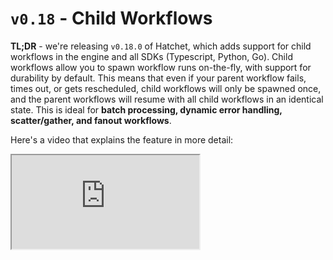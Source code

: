 
# `v0.18` - Child Workflows

**TL;DR** - we're releasing `v0.18.0` of Hatchet, which adds support for child workflows in the engine and all SDKs (Typescript, Python, Go). Child workflows allow you to spawn workflow runs on-the-fly, with support for durability by default. This means that even if your parent workflow fails, times out, or gets rescheduled, child workflows will only be spawned once, and the parent workflows will resume with all child workflows in an identical state. This is ideal for **batch processing, dynamic error handling, scatter/gather, and fanout workflows**.

Here's a video that explains the feature in more detail:

<iframe
  className="aspect-video w-full my-4"
  src="https://www.youtube.com/embed/UKrfQsXqiPY?si=_dIQe9zOFUP34qQ6"
  allow="accelerometer; autoplay; clipboard-write; encrypted-media; gyroscope; picture-in-picture"
  allowFullScreen
/>

## What are child workflows?

While workflows in Hatchet implement a DAG, there are many cases where the structure of a workflow isn't known ahead of time. For example, you may have a batch processing workflow where the number of tasks is determined by the input - for example, running a workflow per page in a PDF. In these cases, you can use child workflows to dynamically create new workflows as needed.

![Child Workflow List](/child-workflows-1.png)

## Creating more durable workflows

We've had support for spawning new workflows programmatically for a while, but there's a fundamental issue with this approach: if the parent workflow is retried or rescheduled, a new workflow will get spawned on each subsequent rerun. Ideally, we only spawn a child workflow once, and can simply replay the same state on the parent workflow if the parent gets retried. Parent workflows whose state are reliant only on the results of child workflows are **durably executed**.

For a practical example, say we have a workflow which extracts text from PDFs. PDF parsing and extraction is an expensive operation, so we'd like to parse each page separately, collect the text from each PDF, and pass it downstream to a future step in our workflow. We can model each page as a child workflow. For example, in the Typescript SDK:

<Tabs items={['Typescript', 'Python', 'Go']}>
  <Tabs.Tab>
    ```ts
    async function f(ctx) {
      const { pages } = ctx.workflowInput();
      const promises: Promise<Result>[] = [];

      for (let i = 0; i < pages; i++) {
          promises.push(ctx.spawnWorkflow<Result>('process-page', { page: i }).result());
      }
      const results = await Promise.all(promises);

      return {
        results,
      };
    }
    ```

  </Tabs.Tab>
  <Tabs.Tab>
    ```py
    @hatchet.step()
    async def fanout_pages(self, context: Context):
        pages = context.workflow_input()["pages"]
        futures = []
        for index, page in enumerate(pages):
            future = context.spawn_workflow("process-page", key=page, index=f'page-{index}')
            futures.append(future.result())

        results = await asyncio.gather(*futures)

        return {
            "results": results
        }
    ```

  </Tabs.Tab>
  <Tabs.Tab>
    ```go
    func(ctx worker.HatchetContext) error {
        input := &parentInput{}
        err = ctx.WorkflowInput(input)

        if err != nil {
            return nil, err
        }

        childWorkflows := make([]*worker.ChildWorkflow, input.pages)

        for i := 0; i < input.pages; i++ {
            childInput := &childInput{
                Index: i,
            }

            childWorkflow, err := ctx.SpawnWorkflow("process-page", childInput, &worker.SpawnWorkflowOpts{})

            if err != nil {
                return nil, err
            }

            childWorkflows[i] = childWorkflow
        }

        childOutputs := make([]childOutput, input.pages)

        for i, childWorkflow := range childWorkflows {
            childResult, _ = childWorkflow.Result()

            childOutput := childOutput{}
            childResult.StepOutput("step-one", &childOutput)

            childOutputs[i] = childOutput
        }

        return nil

    }

    ```

  </Tabs.Tab>
</Tabs>

What happens if our workflow fails during the `await Promise.all`, for example when exceeding a timeout? Because we've already called `spawnWorkflow` for each page, when this workflow is rerun, we'll simply enter the `Promise.all` method again with the same child workflows.

By default, **child workflows are keyed on their index**. However, you can pass in custom keys if you expect that the index of your workflows would change between workflow runs.

## Advanced Use-Cases

Child workflows can be used to support more complex use-cases, like:

- [Error recovery](/features/child-workflows#error-handling)
- [Looping workflows](/features/child-workflows#looping-workflows)
- [Scatter/gather workflows](/features/child-workflows#scattergather-workflows)

## Feedback

The example repository illustrating child workflows can be found [here](https://github.com/hatchet-dev/hatchet-typescript-quickstart/tree/main/child-workfows).

Child workflows are available in engine version `v0.18.0` and above, and on all the latest SDK versions. We'd love to hear your feedback in our [Discord](https://discord.gg/ZMeUafwH89)!
